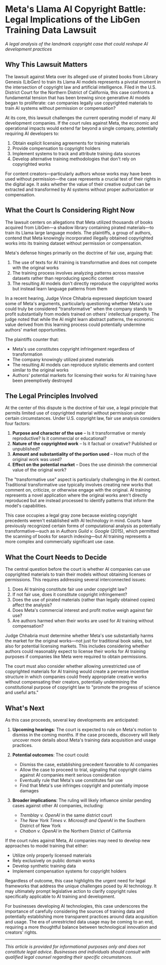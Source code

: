 # Meta's Llama AI Copyright Battle: Legal Implications of the LibGen Training Data Lawsuit

*A legal analysis of the landmark copyright case that could reshape AI development practices*

## Why This Lawsuit Matters

The lawsuit against Meta over its alleged use of pirated books from Library Genesis (LibGen) to train its Llama AI models represents a pivotal moment in the intersection of copyright law and artificial intelligence. Filed in the U.S. District Court for the Northern District of California, this case confronts a fundamental tension that has been brewing since generative AI models began to proliferate: can companies legally use copyrighted materials to train AI systems without permission or compensation?

At its core, this lawsuit challenges the current operating model of many AI development companies. If the court rules against Meta, the economic and operational impacts would extend far beyond a single company, potentially requiring AI developers to:

1. Obtain explicit licensing agreements for training materials
2. Provide compensation to copyright holders
3. Implement systems to track and attribute training data sources
4. Develop alternative training methodologies that don't rely on copyrighted works

For content creators—particularly authors whose works may have been used without permission—the case represents a crucial test of their rights in the digital age. It asks whether the value of their creative output can be extracted and transformed by AI systems without proper authorization or compensation.

## What the Court Is Considering Right Now

The lawsuit centers on allegations that Meta utilized thousands of books acquired from LibGen—a shadow library containing pirated materials—to train its Llama large language models. The plaintiffs, a group of authors, contend that Meta knowingly incorporated illegally obtained copyrighted works into its training dataset without permission or compensation.

Meta's defense hinges primarily on the doctrine of fair use, arguing that:

1. The use of texts for AI training is transformative and does not compete with the original works
2. The training process involves analyzing patterns across massive datasets rather than reproducing specific content
3. The resulting AI models don't directly reproduce the copyrighted works but instead learn language patterns from them

In a recent hearing, Judge Vince Chhabria expressed skepticism toward some of Meta's arguments, particularly questioning whether Meta's use could truly be considered "transformative" when the company stands to profit substantially from models trained on others' intellectual property. The judge noted that while the AI might learn abstract patterns, the economic value derived from this learning process could potentially undermine authors' market opportunities.

The plaintiffs counter that:
- Meta's use constitutes copyright infringement regardless of transformation
- The company knowingly utilized pirated materials
- The resulting AI models can reproduce stylistic elements and content similar to the original works
- Authors' potential markets for licensing their works for AI training have been preemptively destroyed

## The Legal Principles Involved

At the center of this dispute is the doctrine of fair use, a legal principle that permits limited use of copyrighted material without permission under certain circumstances. Under U.S. copyright law, fair use analysis considers four factors:

1. **Purpose and character of the use** – Is it transformative or merely reproductive? Is it commercial or educational?
2. **Nature of the copyrighted work** – Is it factual or creative? Published or unpublished?
3. **Amount and substantiality of the portion used** – How much of the original work was used?
4. **Effect on the potential market** – Does the use diminish the commercial value of the original work?

The "transformative use" aspect is particularly challenging in the AI context. Traditional transformative use typically involves creating new works that comment on, criticize, or otherwise engage with the original. AI training represents a novel application where the original works aren't directly reproduced but are instead processed to identify patterns that inform the model's capabilities.

This case occupies a legal gray zone because existing copyright precedents weren't established with AI technology in mind. Courts have previously recognized certain forms of computational analysis as potentially transformative—such as in *Authors Guild v. Google* (2015), which permitted the scanning of books for search indexing—but AI training represents a more complex and commercially significant use case.

## What the Court Needs to Decide

The central question before the court is whether AI companies can use copyrighted materials to train their models without obtaining licenses or permissions. This requires addressing several interconnected issues:

1. Does AI training constitute fair use under copyright law?
2. If not fair use, does it constitute copyright infringement?
3. Does the use of pirated materials (rather than legally obtained copies) affect the analysis?
4. Does Meta's commercial interest and profit motive weigh against fair use?
5. Are authors harmed when their works are used for AI training without compensation?

Judge Chhabria must determine whether Meta's use substantially harms the market for the original works—not just for traditional book sales, but also for potential licensing markets. This includes considering whether authors could reasonably expect to license their works for AI training purposes if companies like Meta were required to obtain permissions.

The court must also consider whether allowing unrestricted use of copyrighted materials for AI training would create a perverse incentive structure in which companies could freely appropriate creative works without compensating their creators, potentially undermining the constitutional purpose of copyright law to "promote the progress of science and useful arts."

## What's Next

As this case proceeds, several key developments are anticipated:

1. **Upcoming hearings**: The court is expected to rule on Meta's motion to dismiss in the coming months. If the case proceeds, discovery will likely uncover more details about Meta's training data acquisition and usage practices.

2. **Potential outcomes**: The court could:
   - Dismiss the case, establishing precedent favorable to AI companies
   - Allow the case to proceed to trial, signaling that copyright claims against AI companies merit serious consideration
   - Eventually rule that Meta's use constitutes fair use
   - Find that Meta's use infringes copyright and potentially impose damages

3. **Broader implications**: The ruling will likely influence similar pending cases against other AI companies, including:
   - *Tremblay v. OpenAI* in the same district court
   - *The New York Times v. Microsoft and OpenAI* in the Southern District of New York
   - *Chabon v. OpenAI* in the Northern District of California

If the court rules against Meta, AI companies may need to develop new approaches to model training that either:
- Utilize only properly licensed materials
- Rely exclusively on public domain works
- Develop synthetic training data
- Implement compensation systems for copyright holders

Regardless of outcome, this case highlights the urgent need for legal frameworks that address the unique challenges posed by AI technology. It may ultimately prompt legislative action to clarify copyright rules specifically applicable to AI training and development.

For businesses developing AI technologies, this case underscores the importance of carefully considering the sources of training data and potentially establishing more transparent practices around data acquisition and usage. The era of unrestricted data usage may be coming to an end, requiring a more thoughtful balance between technological innovation and creators' rights.

---

*This article is provided for informational purposes only and does not constitute legal advice. Businesses and individuals should consult with qualified legal counsel regarding their specific circumstances.*